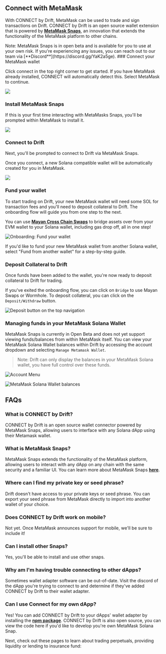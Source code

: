 
## Connect with MetaMask

With CONNECT by Drift, MetaMask can be used to trade and sign transactions on Drift. CONNECT by Drift is an open source wallet extension that is powered by [**MetaMask Snaps**](https://metamask.io/snaps/), an innovation that extends the functionality of the MetaMask platform to other chains.

<Callout> 
Note: MetaMask Snaps is in open beta and is available for you to use at your own risk. If you're experiencing any issues, you can reach out to our team via [**Discord**](https://discord.gg/YaK2a5ge).
</Callout>

<Steps>
### Connect your MetaMask wallet

Click connect in the top right corner to get started. If you have MetaMask already installed, CONNECT will automatically detect this. Select MetaMask to continue.

![](public/assets/zVsh4Q-JhPX9uxgy3zfOf_image.png)


### Install MetaMask Snaps

If this is your first time interacting with MetaMasks Snaps, you'll be prompted within MetaMask to install it.

![](public/assets/kSPfJGiHmwpt0f5d0c_GX_cleanshot-2023-09-05-at-143123.png)

### Connect to Drift

Next, you'll be prompted to connect to Drift via MetaMask Snaps.

Once you connect, a new Solana compatible wallet will be automatically created for you in MetaMask.

![](public/assets/EhZkDFLwYTlNCW5hLbMar_image.png)

### Fund your wallet

To start trading on Drift, your new MetaMask wallet will need some SOL for transaction fees and you'll need to deposit collateral to Drift. The onboarding flow will guide you from one step to the next.

You can use [**Mayan Cross Chain Swaps**](https://mayan.finance/) to bridge assets over from your EVM wallet to your Solana wallet, including gas drop off, all in one step!

![Onboarding: Fund your wallet](public/assets/ql39QrhU2kgdZa7Hs9xiB_image.png)

If you'd like to fund your new MetaMask wallet from another Solana wallet, select "Fund from another wallet" for a step-by-step guide.

### Deposit Collateral to Drift

Once funds have been added to the wallet, you're now ready to deposit collateral to Drift for trading.

If you've exited the onboarding flow, you can click on `Bridge` to use Mayan Swaps or Wormhole. To deposit collateral, you can click on the `Deposit/Withdraw` button.

![Deposit button on the top navigation](public/assets/AEdM8EMizcQFF6yHQMXxY_image.png)

### Managing funds in your MetaMask Solana Wallet

MetaMask Snaps is currently in Open Beta and does not yet support viewing funds/balances from within MetaMask itself. You can view your MetaMask Solana Wallet balances within Drift by accessing the account dropdown and selecting `Manage Metamask Wallet`.

> Note: Drift can only display the balances in your MetaMask Solana wallet, you have full control over these funds.

![Account Menu](public/assets/i8GYsXqJ57cJKVUxrVB6g_image.png)

![MetaMask Solana Wallet balances](public/assets/ex6Z7tZFZHHGjpI7StycV_image.png)

</Steps>

## FAQs

### **What is CONNECT by Drift?**

CONNECT by Drift is an open source wallet connector powered by MetaMask Snaps, allowing users to interface with any Solana dApp using their Metamask wallet.

### **What is MetaMask Snaps?**

MetaMask Snaps extends the functionality of the MetaMask platform, allowing users to interact with any dApp on any chain with the same security and a familiar UI. You can learn more about MetaMask Snaps [**here**](https://metamask.io/snaps/).

### Where can I find my private key or seed phrase?

Drift doesn't have access to your private keys or seed phrase. You can export your seed phrase from MetaMask directly to import into another wallet of your choice.

### Does CONNECT by Drift work on mobile?

Not yet. Once MetaMask announces support for mobile, we'll be sure to include it!

### **Can I install other Snaps?**

Yes, you'll be able to install and use other snaps.  

### W**hy am I'm having trouble connecting to other dApps?**

Sometimes wallet adapter software can be out-of-date. Visit the discord of the dApp you're trying to connect to and determine if they've added CONNECT by Drift to their wallet adapter.

### **Can I use Connect for my own dApp?**

Yes! You can add CONNECT by Drift to your dApps' wallet adapter by installing the [**npm package**](https://www.npmjs.com/package/@drift-labs/snap-solana). CONNECT by Drift is also open source, you can view the code here if you'd like to develop you're own MetaMask Solana Snap.

Next, check out these pages to learn about trading perpetuals, providing liquidity or lending to insurance fund: 

<Cards>
  <Card
    title="What are perpetual futures?"
    href="/trading/what-are-perpetual-futures"
  />
  <Card
    title="Liquidity Providers"
    href="/providing-liquidity/liquidity-providers"
  />
  <Card
    title="Introduction to Insurance Fund"
    href="/insurance-fund/insurance-fund-intro"
  />
</Cards>